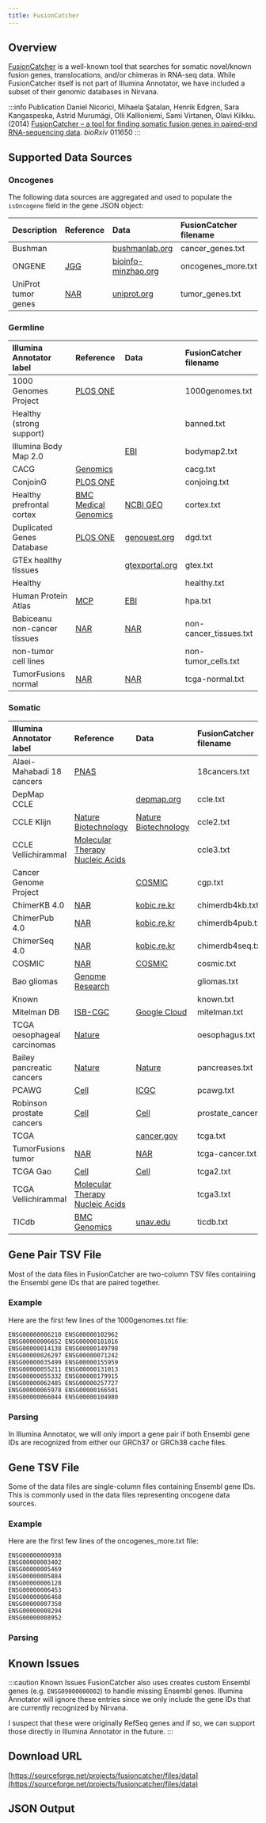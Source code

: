 ```yaml
---
title: FusionCatcher
---
```



## Overview

[FusionCatcher](https://github.com/ndaniel/fusioncatcher) is a well-known tool that searches for somatic novel/known fusion genes, translocations, and/or chimeras in RNA-seq data. While FusionCatcher itself is not part of Illumina Annotator, we have included a subset of their genomic databases in Nirvana.

:::info Publication
Daniel Nicorici, Mihaela Şatalan, Henrik Edgren, Sara Kangaspeska, Astrid Murumägi, Olli Kallioniemi, Sami Virtanen, Olavi Kilkku. (2014) [FusionCatcher – a tool for finding somatic fusion genes in paired-end RNA-sequencing data](https://www.biorxiv.org/content/10.1101/011650v1). *bioRxiv* 011650
:::

## Supported Data Sources

### Oncogenes

The following data sources are aggregated and used to populate the `isOncogene` field in the gene JSON object:

| Description         | Reference | Data    | FusionCatcher filename |
|:--------------------|:----------|:--------|:-----------------------|
| Bushman             | | [bushmanlab.org](http://www.bushmanlab.org/links/genelists) | cancer_genes.txt |
| ONGENE              | [JGG](https://www.sciencedirect.com/science/article/pii/S1673852716302053)| [bioinfo-minzhao.org](http://ongene.bioinfo-minzhao.org) | oncogenes_more.txt |
| UniProt tumor genes | [NAR](https://academic.oup.com/nar/article/49/D1/D480/6006196) | [uniprot.org](https://www.uniprot.org/downloads) | tumor_genes.txt |

### Germline

| Illumina Annotator label        | Reference | Data    | FusionCatcher filename |
|:---------------------|:----------|:--------|:-----------------------|
| 1000 Genomes Project | [PLOS ONE](https://journals.plos.org/plosone/article?id=10.1371/journal.pone.0104567) | | 1000genomes.txt |
| Healthy (strong support) | | | banned.txt |
| Illumina Body Map 2.0 | | [EBI](https://www.ebi.ac.uk/arrayexpress/experiments/E-MTAB-513)| bodymap2.txt |
| CACG | [Genomics](https://www.sciencedirect.com/science/article/pii/S0888754312000821) |  | cacg.txt |
| ConjoinG | [PLOS ONE](https://journals.plos.org/plosone/article?id=10.1371/journal.pone.0013284) | | conjoing.txt |
| Healthy prefrontal cortex | [BMC Medical Genomics](https://bmcmedgenomics.biomedcentral.com/articles/10.1186/s12920-016-0164-y) | [NCBI GEO](https://www.ncbi.nlm.nih.gov/geo/query/acc.cgi?acc=GSE68719) | cortex.txt |
| Duplicated Genes Database | [PLOS ONE](https://journals.plos.org/plosone/article?id=10.1371/journal.pone.0050653) | [genouest.org](http://dgd.genouest.org/) | dgd.txt |
| GTEx healthy tissues | | [gtexportal.org](https://gtexportal.org/home/) | gtex.txt |
| Healthy | | | healthy.txt |
| Human Protein Atlas | [MCP](https://www.mcponline.org/article/S1535-9476(20)34633-8/fulltext) | [EBI](https://www.ebi.ac.uk/arrayexpress/experiments/E-MTAB-1733/) | hpa.txt |
| Babiceanu non-cancer tissues | [NAR](https://academic.oup.com/nar/article/44/6/2859/2499453) | [NAR](https://academic.oup.com/nar/article/44/6/2859/2499453#supplementary-data) | non-cancer_tissues.txt |
| non-tumor cell lines | | | non-tumor_cells.txt |
| TumorFusions normal | [NAR](https://academic.oup.com/nar/article/46/D1/D1144/4584571) | [NAR](https://academic.oup.com/nar/article/46/D1/D1144/4584571#supplementary-data) | tcga-normal.txt |

### Somatic

| Illumina Annotator label        | Reference | Data    | FusionCatcher filename |
|:---------------------|:----------|:--------|:-----------------------|
| Alaei-Mahabadi 18 cancers | [PNAS](https://www.pnas.org/content/113/48/13768.long) |  | 18cancers.txt |
| DepMap CCLE | | [depmap.org](https://depmap.org/portal/download/) | ccle.txt |
| CCLE Klijn | [Nature Biotechnology](https://www.nature.com/articles/nbt.3080) | [Nature Biotechnology](https://www.nature.com/articles/nbt.3080#Sec27) | ccle2.txt |
| CCLE Vellichirammal | [Molecular Therapy Nucleic Acids](https://www.cell.com/molecular-therapy-family/nucleic-acids/fulltext/S2162-2531(20)30058-5) | | ccle3.txt |
| Cancer Genome Project | | [COSMIC](https://cancer.sanger.ac.uk/cosmic/download) | cgp.txt |
| ChimerKB 4.0 | [NAR](https://academic.oup.com/nar/article/48/D1/D817/5611671) | [kobic.re.kr](https://www.kobic.re.kr/chimerdb_mirror/download) | chimerdb4kb.txt |
| ChimerPub 4.0 | [NAR](https://academic.oup.com/nar/article/48/D1/D817/5611671) | [kobic.re.kr](https://www.kobic.re.kr/chimerdb_mirror/download) | chimerdb4pub.txt |
| ChimerSeq 4.0 | [NAR](https://academic.oup.com/nar/article/48/D1/D817/5611671) | [kobic.re.kr](https://www.kobic.re.kr/chimerdb_mirror/download) | chimerdb4seq.txt |
| COSMIC | [NAR](https://academic.oup.com/nar/article/47/D1/D941/5146192)| [COSMIC](https://cancer.sanger.ac.uk/cosmic/download) | cosmic.txt |
| Bao gliomas | [Genome Research](https://genome.cshlp.org/content/24/11/1765) | | gliomas.txt |
| Known | | | known.txt |
| Mitelman DB | [ISB-CGC](https://mitelmandatabase.isb-cgc.org) | [Google Cloud](https://storage.cloud.google.com/mitelman-data-files/prod/mitelman_db.zip)| mitelman.txt |
| TCGA oesophageal carcinomas | [Nature](https://www.nature.com/articles/nature20805) | | oesophagus.txt |
| Bailey pancreatic cancers | [Nature](https://www.nature.com/articles/nature16965) | [Nature](https://www.nature.com/articles/nature16965#Sec44) | pancreases.txt |
| PCAWG | [Cell](https://doi.org/10.1016/j.cell.2018.03.042) | [ICGC](https://dcc.icgc.org/releases/PCAWG/transcriptome/fusion) | pcawg.txt |
| Robinson prostate cancers | [Cell](https://doi.org/10.1016/j.cell.2015.05.001) | [Cell](https://www.cell.com/cell/fulltext/S0092-8674(15)00548-6?_returnURL=https%3A%2F%2Flinkinghub.elsevier.com%2Fretrieve%2Fpii%2FS0092867415005486%3Fshowall%3Dtrue#supplementaryMaterial) | prostate_cancer.txt |
| TCGA | | [cancer.gov](https://www.cancer.gov/about-nci/organization/ccg/research/structural-genomics/tcga) | tcga.txt |
| TumorFusions tumor | [NAR](https://academic.oup.com/nar/article/46/D1/D1144/4584571) | [NAR](https://academic.oup.com/nar/article/46/D1/D1144/4584571#supplementary-data) | tcga-cancer.txt |
| TCGA Gao | [Cell](https://doi.org/10.1016/j.celrep.2018.03.050) | [Cell](https://www.cell.com/cell-reports/fulltext/S2211-1247(18)30395-4?_returnURL=https%3A%2F%2Flinkinghub.elsevier.com%2Fretrieve%2Fpii%2FS2211124718303954%3Fshowall%3Dtrue#supplementaryMaterial) | tcga2.txt |
| TCGA Vellichirammal | [Molecular Therapy Nucleic Acids](https://www.cell.com/molecular-therapy-family/nucleic-acids/fulltext/S2162-2531(20)30058-5) | | tcga3.txt |
| TICdb | [BMC Genomics](https://bmcgenomics.biomedcentral.com/articles/10.1186/1471-2164-8-33) | [unav.edu](https://genetica.unav.edu/TICdb/allseqs_TICdb.txt) | ticdb.txt |

## Gene Pair TSV File

Most of the data files in FusionCatcher are two-column TSV files containing the Ensembl gene IDs that are paired together.

### Example

Here are the first few lines of the 1000genomes.txt file:

```
ENSG00000006210 ENSG00000102962
ENSG00000006652 ENSG00000181016
ENSG00000014138 ENSG00000149798
ENSG00000026297 ENSG00000071242
ENSG00000035499 ENSG00000155959
ENSG00000055211 ENSG00000131013
ENSG00000055332 ENSG00000179915
ENSG00000062485 ENSG00000257727
ENSG00000065978 ENSG00000166501
ENSG00000066044 ENSG00000104980
```

### Parsing

In Illumina Annotator, we will only import a gene pair if both Ensembl gene IDs are recognized from either our GRCh37 or GRCh38 cache files.

## Gene TSV File

Some of the data files are single-column files containing Ensembl gene IDs. This is commonly used in the data files representing oncogene data sources.

### Example

Here are the first few lines of the oncogenes_more.txt file:

```
ENSG00000000938
ENSG00000003402
ENSG00000005469
ENSG00000005884
ENSG00000006128
ENSG00000006453
ENSG00000006468
ENSG00000007350
ENSG00000008294
ENSG00000008952
```

### Parsing

## Known Issues

:::caution Known Issues
FusionCatcher also uses creates custom Ensembl genes (e.g. `ENSG09000000002`) to handle missing Ensembl genes. Illumina Annotator will ignore these entries since we only include the gene IDs that are currently recognized by Nirvana.

I suspect that these were originally RefSeq genes and if so, we can support those directly in Illumina Annotator in the future.
:::

## Download URL

[https://sourceforge.net/projects/fusioncatcher/files/data](https://sourceforge.net/projects/fusioncatcher/files/data)

## JSON Output

<JSON />
